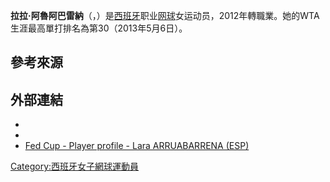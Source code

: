 {{Infobox 网球
|姓名=Lara Arruabarrena
|image= [[File:Lara_Arruabarrena_BNP_Paribas_Katowice_Open_2013_(3).jpg|250px]]
|国籍={{ESP}}
|生年=1992年
|生日={{birth date and age|mf=yes|1992|3|20}}
|出生地=[[西班牙|西班牙]][[托洛萨|托洛萨]]
|居住地=[[西班牙|西班牙]][[巴塞隆納|巴塞隆納]]
|身高=166
|体重=58
|持拍手=右
|反拍=雙手
|转职业年=2012年
|球拍=
|球衣=
|球鞋=
|单打最高排名=30（2013年5月6日）
|双打最高排名=122（2013年4月22日）
|现单打排名=
|现双打排名=
|单打冠军头衔=（WTA）0（ITF）7
|双打冠军头衔=（WTA）0（ITF）0
|职业战绩=155胜82负
|雙打職業戰績=58胜39负
|奖金=$162,233[[美元|美元]]
|澳网最好成绩=第一輪（2013）
|法网最好成绩=第一輪（2012）
|温网最好成绩=第一輪（2013）
|美网最好成绩=第二輪（2012）
|澳網雙打最好成績=
|法網雙打最好成績=
|溫網雙打最好成績=
|美網雙打最好成績=
|大满贯个数=
|奥运会最好成绩=
}}

'''拉拉·阿魯阿巴雷納'''（{{lang-en|'''Lara Arruabarrena'''}}，{{bd|1992年|3月20日|catIdx=Arruabarrena, Lara}}）是[[西班牙|西班牙]]职业[[网球|网球]]女运动员，2012年轉職業。她的WTA生涯最高單打排名為第30（2013年5月6日）。

==參考來源==
{{reflist}}

==外部連結==
{{Commonscat|Lara Arruabarrena}}
* {{Wta|14448}}
* {{ITF Profile|id=100074875}}
* [http://www.fedcup.com/en/players/player/profile.aspx?playerid=100074875 Fed Cup - Player profile - Lara ARRUABARRENA (ESP)] {{Wayback|url=http://www.fedcup.com/en/players/player/profile.aspx?playerid=100074875 |date=20160303182232 }}

{{DEFAULTSORT:Arruabarrena, Lara}}

[[Category:西班牙女子網球運動員|Category:西班牙女子網球運動員]]

{{西班牙人物小作品}}
{{網球運動員小作品}}
